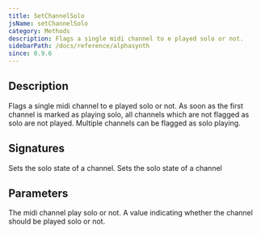 ```yaml
---
title: SetChannelSolo
jsName: setChannelSolo
category: Methods
description: Flags a single midi channel to e played solo or not.
sidebarPath: /docs/reference/alphasynth
since: 0.9.6
---
```



## Description
Flags a single midi channel to e played solo or not. As soon as the first channel
is marked as playing solo, all channels which are not flagged as solo are not played.
Multiple channels can be flagged as solo playing. 

## Signatures

<TypeTable>
    <TypeRow type="net" name="void SetChannelSolo(int channel, bool solo)">
        Sets the solo state of a channel.
    </TypeRow>
    <TypeRow type="js" name="function setChannelSolo(channel, solo)">
        Sets the solo state of a channel
    </TypeRow>
</TypeTable>

## Parameters

<ParameterTable>
    <ParameterRow platform="all" name="channel" type="number">
        The midi channel play solo or not.
    </ParameterRow>
    <ParameterRow platform="all" name="solo" type="bool">
        A value indicating whether the channel should be played solo or not.
    </ParameterRow>
</ParameterTable>